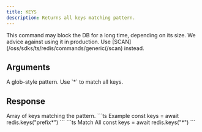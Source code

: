 ```yaml
---
title: KEYS
description: Returns all keys matching pattern.
---
```


<Warning>
This command may block the DB for a long time, depending on its size. We advice against using it in production. Use [SCAN](/oss/sdks/ts/redis/commands/generic(/scan) instead.
</Warning>


## Arguments

<ParamField body="match" type="string" required>
  A glob-style pattern. Use `*` to match all keys.
</ParamField>

## Response

<ResponseField type="string[]" required>
  Array of keys matching the pattern.
</ResponseField>

<RequestExample>
```ts Example
const keys = await redis.keys("prefix*")
```
```ts Match All
const keys = await redis.keys("*")
```
</RequestExample>
